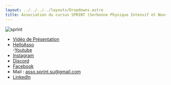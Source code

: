 ```yaml
---
layout: ../../../../layouts/Dropdowns.astro
title: Association du cursus SPRINT (Sorbonne Physique Intensif et Nouvelles Technologies)
---
```

![sprint](/assets/assos/sprint.png)  
- [Vidéo de Présentation](https://www.youtube.com/watch?v=9tKA2VG8bCg)  
- [HelloAsso](https://www.helloasso.com/associations/association-du-cursus-sprint-de-sorbonne-universit)  
 -[Youtube](https://www.youtube.com/@assosprintsorbonne)  
- [Instagram](https://www.instagram.com/asso_sprint_su/)  
- [Discord](https://discord.gg/UDcqwNk5F4)  
- [Facebook](https://www.facebook.com/assosprintsu/)   
- Mail : asso.sprint.su@gmail.com  
- [LinkedIn](https://www.linkedin.com/company/association-du-cursus-sprint-de-sorbonne-universit%C3%A9)